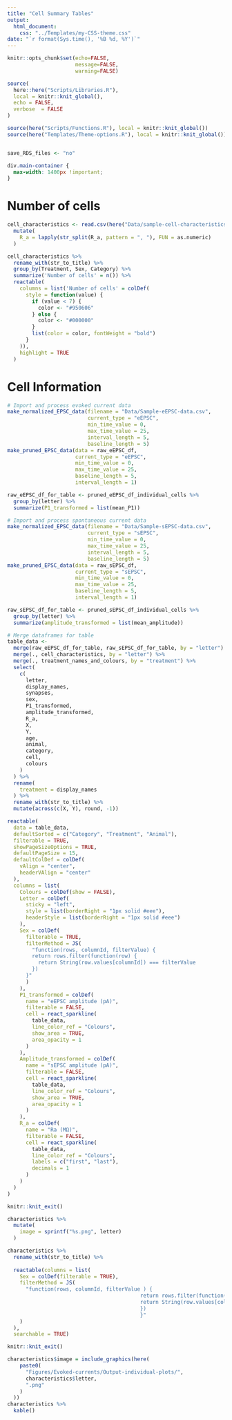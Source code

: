 ```yaml
---
title: "Cell Summary Tables"
output:
  html_document:
    css: "../Templates/my-CSS-theme.css"
date: "`r format(Sys.time(), '%B %d, %Y')`"
---
```


```r
knitr::opts_chunk$set(echo=FALSE,
                      message=FALSE,
                      warning=FALSE)

source(
  here::here("Scripts/Libraries.R"),
  local = knitr::knit_global(),
  echo = FALSE,
  verbose  = FALSE
)

source(here("Scripts/Functions.R"), local = knitr::knit_global())
source(here("Templates/Theme-options.R"), local = knitr::knit_global())


save_RDS_files <- "no"
```


```css
div.main-container {
  max-width: 1400px !important;
}

```

# Number of cells

```r
cell_characteristics <- read.csv(here("Data/sample-cell-characteristics.csv")) %>% 
  mutate(
    R_a = lapply(str_split(R_a, pattern = ", "), FUN = as.numeric)
  )
```


```r
cell_characteristics %>%
  rename_with(str_to_title) %>% 
  group_by(Treatment, Sex, Category) %>%
  summarize('Number of cells' = n()) %>%
  reactable(
    columns = list('Number of cells' = colDef(
      style = function(value) {
        if (value < 7) {
          color <- "#950606"
        } else {
          color <- "#000000"
        }
        list(color = color, fontWeight = "bold")
      }
    )),
    highlight = TRUE
  )
```

# Cell Information

```r
# Import and process evoked current data
make_normalized_EPSC_data(filename = "Data/Sample-eEPSC-data.csv",
                          current_type = "eEPSC",
                          min_time_value = 0,
                          max_time_value = 25,
                          interval_length = 5,
                          baseline_length = 5)
make_pruned_EPSC_data(data = raw_eEPSC_df,
                      current_type = "eEPSC",
                      min_time_value = 0,
                      max_time_value = 25,
                      baseline_length = 5,
                      interval_length = 1)

raw_eEPSC_df_for_table <- pruned_eEPSC_df_individual_cells %>%
  group_by(letter) %>% 
  summarize(P1_transformed = list(mean_P1))

# Import and process spontaneous current data
make_normalized_EPSC_data(filename = "Data/Sample-sEPSC-data.csv",
                          current_type = "sEPSC",
                          min_time_value = 0,
                          max_time_value = 25,
                          interval_length = 5,
                          baseline_length = 5)
make_pruned_EPSC_data(data = raw_sEPSC_df,
                      current_type = "sEPSC",
                      min_time_value = 0,
                      max_time_value = 25,
                      baseline_length = 5,
                      interval_length = 1)

raw_sEPSC_df_for_table <- pruned_sEPSC_df_individual_cells %>% 
  group_by(letter) %>% 
  summarize(amplitude_transformed = list(mean_amplitude))
```



```r
# Merge dataframes for table
table_data <-
  merge(raw_eEPSC_df_for_table, raw_sEPSC_df_for_table, by = "letter") %>%
  merge(., cell_characteristics, by = "letter") %>%
  merge(., treatment_names_and_colours, by = "treatment") %>%
  select(
    c(
      letter,
      display_names,
      synapses,
      sex,
      P1_transformed,
      amplitude_transformed,
      R_a,
      X,
      Y,
      age,
      animal,
      category,
      cell,
      colours
    )
  ) %>%
  rename(
    treatment = display_names
  ) %>% 
  rename_with(str_to_title) %>% 
  mutate(across(c(X, Y), round, -1))
```

```r
reactable(
  data = table_data,
  defaultSorted = c("Category", "Treatment", "Animal"),
  filterable = TRUE,
  showPageSizeOptions = TRUE,
  defaultPageSize = 15,
  defaultColDef = colDef(
    vAlign = "center",
    headerVAlign = "center"
  ),
  columns = list(
    Colours = colDef(show = FALSE),
    Letter = colDef(
      sticky = "left",
      style = list(borderRight = "1px solid #eee"),
      headerStyle = list(borderRight = "1px solid #eee")
    ),
    Sex = colDef(
      filterable = TRUE,
      filterMethod = JS(
        "function(rows, columnId, filterValue) {
        return rows.filter(function(row) {
          return String(row.values[columnId]) === filterValue
        })
      }"
      )
    ),
    P1_transformed = colDef(
      name = "eEPSC amplitude (pA)",
      filterable = FALSE,
      cell = react_sparkline(
        table_data,
        line_color_ref = "Colours",
        show_area = TRUE,
        area_opacity = 1
      )
    ),
    Amplitude_transformed = colDef(
      name = "sEPSC amplitude (pA)",
      filterable = FALSE,
      cell = react_sparkline(
        table_data,
        line_color_ref = "Colours",
        show_area = TRUE,
        area_opacity = 1
      )
    ),
    R_a = colDef(
      name = "Ra (MΩ)",
      filterable = FALSE,
      cell = react_sparkline(
        table_data,
        line_color_ref = "Colours",
        labels = c("first", "last"),
        decimals = 1
      )
    )
  )
)
```


```r
knitr::knit_exit()
```

```r
characteristics %>% 
  mutate(
    image = sprintf("%s.png", letter)
  )
```



```r
characteristics %>%
  rename_with(str_to_title) %>%
  
  reactable(columns = list(
    Sex = colDef(filterable = TRUE),
    filterMethod = JS(
      "function(rows, columnId, filterValue ) {
                                           return rows.filter(function(row) {
                                           return String(row.values[columnId]) === filterValue
                                           })
                                           }"
    )
  ),
  searchable = TRUE)
```


```r
knitr::knit_exit()
```


```r
characteristics$image = include_graphics(here(
    paste0(
      "Figures/Evoked-currents/Output-individual-plots/",
      characteristics$letter,
      ".png"
    )
  ))
characteristics %>% 
  kable()
```

